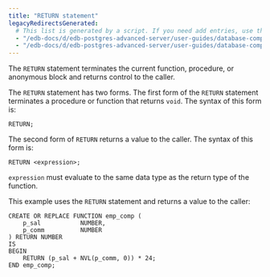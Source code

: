```yaml
---
title: "RETURN statement"
legacyRedirectsGenerated:
  # This list is generated by a script. If you need add entries, use the `legacyRedirects` key.
  - "/edb-docs/d/edb-postgres-advanced-server/user-guides/database-compatibility-for-oracle-developers-guide/9.6/Database_Compatibility_for_Oracle_Developers_Guide_v9.6.1.063.html"
  - "/edb-docs/d/edb-postgres-advanced-server/user-guides/database-compatibility-for-oracle-developers-guide/9.5/Database_Compatibility_for_Oracle_Developers_Guide.1.157.html"
---
```


<div id="return_statement" class="registered_link"></div>

The `RETURN` statement terminates the current function, procedure, or anonymous block and returns control to the caller.

The `RETURN` statement has two forms. The first form of the `RETURN` statement terminates a procedure or function that returns `void`. The syntax of this form is:

```text
RETURN;
```

The second form of `RETURN` returns a value to the caller. The syntax of this form is:

```text
RETURN <expression>;
```

`expression` must evaluate to the same data type as the return type of the function.

This example uses the `RETURN` statement and returns a value to the caller:

```text
CREATE OR REPLACE FUNCTION emp_comp (
    p_sal           NUMBER,
    p_comm          NUMBER
) RETURN NUMBER
IS
BEGIN
    RETURN (p_sal + NVL(p_comm, 0)) * 24;
END emp_comp;
```

